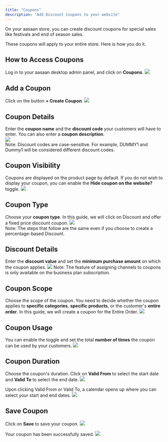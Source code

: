 ```yaml
---
title: "Coupons"
description: "Add Discount Coupons to your website"
---
```


On your aasaan store, you can create discount coupons for special sales like festivals and end of season sales.   

<Note>These coupons will apply to your entire store. Here is how you do it.</Note>

## How to Access Coupons

Log in to your aasaan desktop admin panel, and click on **Coupons**.
        <Frame>
        <img src="https://cdn.lightbooks-dev.io/docs/coupons/coupons-01.png" />
        </Frame>

## Add a Coupon

Click on the button **+ Create Coupon**.
        <Frame>
        <img src="https://cdn.lightbooks-dev.io/docs/coupons/coupons-02.png" />
        </Frame>

## Coupon Details

Enter the **coupon name** and the **discount code** your customers will have to enter. You can also enter a **coupon description**.   
        <Frame>
        <img src="https://cdn.lightbooks-dev.io/docs/coupons/coupons-03.png" />
        </Frame>
        <br />
        <Note>Note: Discount codes are case-sensitive. For example, DUMMY1 and Dummy1 will be considered different discount codes.</Note>

## Coupon Visibility

Coupons are displayed on the product page by default. If you do not wish to display your coupon, you can enable the **Hide coupon on the website?** toggle. 
        <Frame>
        <img src="https://cdn.lightbooks-dev.io/docs/coupons/coupons-04.png" />
        </Frame>

## Coupon Type

Choose your **coupon type**. In this guide, we will click on Discount and offer a fixed price discount coupon. 
        <Frame>
        <img src="https://cdn.lightbooks-dev.io/docs/coupons/coupons-05.png" />
        </Frame>
        <br />
        <Note>Note: The steps that follow are the same even if you choose to create a percentage-based Discount.</Note>

## Discount Details

Enter the **discount value** and set the **minimum purchase amount** on which the coupon applies.
        <Frame>
        <img src="https://cdn.lightbooks-dev.io/docs/coupons/coupons-06.png" />
        </Frame>
        <Note>Note: The feature of assigning channels to coupons is only available on the business plan subscription.</Note>

## Coupon Scope

Choose the scope of the coupon. You need to decide whether the coupon applies to **specific categories**, **specific products**, or the customer's **entire order**. In this guide, we will create a coupon for the Entire Order.
        <Frame>
        <img src="https://cdn.lightbooks-dev.io/docs/coupons/coupons-07.png" />
        </Frame>

## Coupon Usage

You can enable the toggle and set the total **number of times** the coupon can be used by your customers.
        <Frame>
        <img src="https://cdn.lightbooks-dev.io/docs/coupons/coupons-08.png" />
        </Frame>

## Coupon Duration

Choose the coupon's duration. Click on **Valid From** to select the start date and **Valid To** to select the end date.
        <Frame>
        <img src="https://cdn.lightbooks-dev.io/docs/coupons/coupons-09.png" />
        </Frame>

Upon clicking Valid From or Valid To, a calendar opens up where you can select your start and end dates.
        <Frame>
        <img src="https://cdn.lightbooks-dev.io/docs/coupons/coupons-10.png" />
        </Frame>

## Save Coupon

Click on **Save** to save your coupon.
        <Frame>
        <img src="https://cdn.lightbooks-dev.io/docs/coupons/coupons-11.png" />
        </Frame>

Your coupon has been successfully saved.
        <Frame>
        <img src="https://cdn.lightbooks-dev.io/docs/coupons/coupons-12.png" />
        </Frame>
